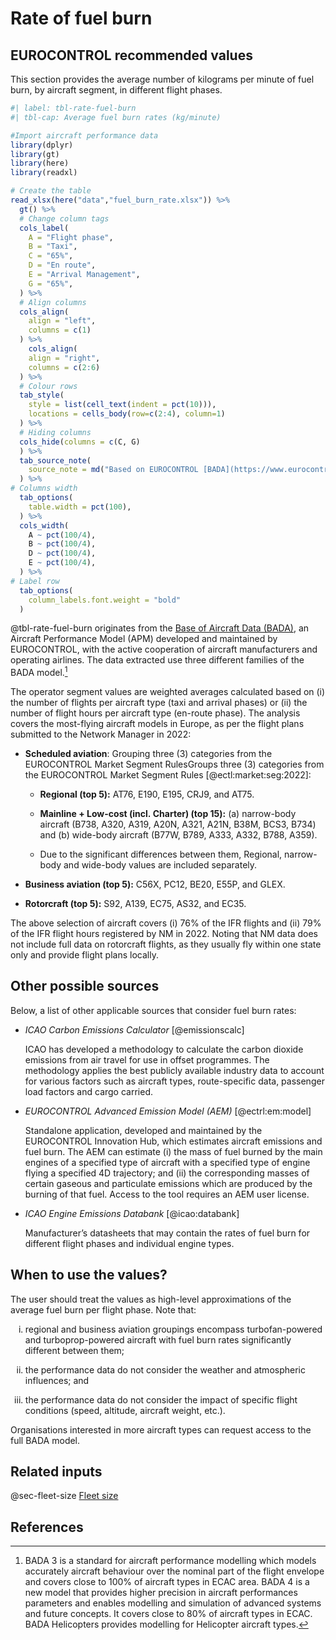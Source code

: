 # Rate of fuel burn {#sec-rate-of-fuel-burn}

## EUROCONTROL recommended values

This section provides the average number of kilograms per minute of fuel burn, 
by aircraft segment, in different flight phases.

```r
#| label: tbl-rate-fuel-burn
#| tbl-cap: Average fuel burn rates (kg/minute)

#Import aircraft performance data
library(dplyr)
library(gt)
library(here)
library(readxl)

# Create the table
read_xlsx(here("data","fuel_burn_rate.xlsx")) %>% 
  gt() %>% 
  # Change column tags
  cols_label(
    A = "Flight phase",
    B = "Taxi",
    C = "65%",
    D = "En route",
    E = "Arrival Management",
    G = "65%",
  ) %>%
  # Align columns
  cols_align(
    align = "left",
    columns = c(1)
  ) %>%
    cols_align(
    align = "right",
    columns = c(2:6)
  ) %>%
  # Colour rows
  tab_style(
    style = list(cell_text(indent = pct(10))),
    locations = cells_body(row=c(2:4), column=1)
  ) %>% 
  # Hiding columns
  cols_hide(columns = c(C, G)
  ) %>%
  tab_source_note(
    source_note = md("Based on EUROCONTROL [BADA](https://www.eurocontrol.int/model/bada) and [PRISME](https://ansperformance.eu/acronym/prisme/) data")
  ) %>%
# Columns width
  tab_options(
    table.width = pct(100),
  ) %>%
  cols_width(
    A ~ pct(100/4),
    B ~ pct(100/4),
    D ~ pct(100/4),
    E ~ pct(100/4),
  ) %>%
# Label row
  tab_options(
    column_labels.font.weight = "bold"
  ) 
```

@tbl-rate-fuel-burn originates from the [Base of Aircraft Data (BADA)](https://www.eurocontrol.int/model/bada), 
an Aircraft Performance Model (APM) developed and maintained by EUROCONTROL, 
with the active cooperation of aircraft manufacturers and operating airlines.
The data extracted use three different families of the BADA model.^[BADA 3 is a standard for aircraft performance modelling which models accurately aircraft behaviour over the nominal part of the flight envelope and covers close to 100% of aircraft types in ECAC area. BADA 4 is a new model that provides higher precision in aircraft performances parameters and enables modelling and simulation of advanced systems and future concepts. It covers close to 80% of aircraft types in ECAC. BADA Helicopters provides modelling for Helicopter aircraft types.]

The operator segment values are weighted averages calculated based on (i) the
number of flights per aircraft type (taxi and arrival phases) or (ii) the number
of flight hours per aircraft type (en-route phase). The analysis covers the 
most-flying aircraft models in Europe, as per the flight plans submitted to the
Network Manager in 2022:

-   **Scheduled aviation**: Grouping three (3) categories from the EUROCONTROL 
    Market Segment RulesGroups three (3) categories from the EUROCONTROL Market 
    Segment Rules [@ectl:market:seg:2022]:

    -   **Regional (top 5):** AT76, E190, E195, CRJ9, and AT75.
    
    -   **Mainline + Low-cost (incl. Charter) (top 15):** (a) narrow-body aircraft 
        (B738, A320, A319, A20N, A321, A21N, B38M, BCS3, B734) and (b) wide-body 
        aircraft (B77W, B789, A333, A332, B788, A359).
    -   Due to the significant differences between them, Regional, narrow-body 
        and wide-body values are included separately.

-   **Business aviation (top 5):** C56X, PC12, BE20, E55P, and GLEX.

-   **Rotorcraft (top 5):** S92, A139, EC75, AS32, and EC35.

The above selection of aircraft covers (i) 76% of the IFR flights and (ii) 79% 
of the IFR flight hours registered by NM in 2022. Noting that NM data does not 
include full data on rotorcraft flights, as they usually fly within one state only
and provide flight plans locally. 

## Other possible sources

Below, a list of other applicable sources that consider fuel burn rates:

-   *ICAO Carbon Emissions Calculator* [@emissionscalc] 
    
    ICAO has developed a 
    methodology to calculate the carbon dioxide emissions from air travel for use 
    in offset programmes. The methodology applies the best publicly available 
    industry data to account for various factors such as aircraft types, 
    route-specific data, passenger load factors and cargo carried.

-   *EUROCONTROL Advanced Emission Model (AEM)* [@ectrl:em:model] 
    
    Standalone 
    application, developed and maintained by the EUROCONTROL Innovation Hub, which
    estimates aircraft emissions and fuel burn. The AEM can estimate (i) the mass
    of fuel burned by the main engines of a specified type of aircraft with a 
    specified type of engine flying a specified 4D trajectory; and (ii) the 
    corresponding masses of certain gaseous and particulate emissions which are
    produced by the burning of that fuel. Access to the tool requires an AEM user 
    license.

-   *ICAO Engine Emissions Databank* [@icao:databank] 

    Manufacturer’s datasheets 
    that may contain the rates of fuel burn for different flight phases and
    individual engine types.

## When to use the values?

The user should treat the values as high-level approximations of the average fuel
burn per flight phase. Note that:

i)  regional and business aviation groupings encompass turbofan-powered and 
turboprop-powered aircraft with fuel burn rates significantly different between them;

ii) the performance data do not consider the weather and atmospheric influences; and

iii) the performance data do not consider the impact of specific flight conditions 
(speed, altitude, aircraft weight, etc.).

Organisations interested in more aircraft types can request access to the full BADA model. 

## Related inputs

@sec-fleet-size [Fleet size](#sec-fleet-size)

## References
